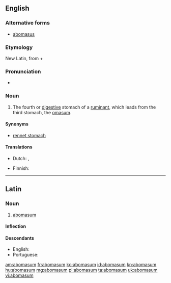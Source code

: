 ==English==

===Alternative forms===
* [[abomasus]]

===Etymology===
New Latin, from {{etyl|la|en}} {{term|ab||away from|lang=la}} + {{term|omasum|omāsum|tripe of a bullock|lang=la}}

===Pronunciation===
* {{a|US}} {{IPA|/ˌæb.oʊˈmeɪ.səm/}}

===Noun===
{{en-noun|pl=abomasa}}

# {{context|anatomy}} The fourth or [[digestive]] stomach of a [[ruminant]], which leads from the third stomach, the [[omasum]].

====Synonyms====
* [[rennet stomach]]

====Translations====
{{trans-top|fourth or digestive stomach of a ruminant}}
* Dutch: {{t-|nl|leb|f}}, {{t+|nl|lebmaag|f}}
{{trans-mid}}
* Finnish: {{t-|fi|juoksutusmaha}}
{{trans-bottom}}

----

==Latin==

===Noun===
{{la-noun|abomāsum|abomasi|abomāsī|n|second}}

# [[#English|abomasum]]

====Inflection====
{{la-decl-2nd-N|abomas|abomās}}

====Descendants====
* English: {{l/en|abomasum}}
* Portuguese: {{l/pt|abomaso}}

[[am:abomasum]]
[[fr:abomasum]]
[[ko:abomasum]]
[[id:abomasum]]
[[kn:abomasum]]
[[hu:abomasum]]
[[mg:abomasum]]
[[pl:abomasum]]
[[ta:abomasum]]
[[uk:abomasum]]
[[vi:abomasum]]